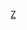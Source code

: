 {{Navbox
| name = 张艺谋
| title = [[张艺谋]]电影作品
| listclass = hlist
| state  = 

| group1 = 导演作品
| list1 =
* [[红高粱 (电影)|红高粱]]（1988）
* [[代号美洲豹]]（1988）
* [[菊豆]]（1990）
* [[大红灯笼高高挂]]（1991）
* [[秋菊打官司]]（1992）
* [[活着 (電影)|活着]]（1994）
* [[摇啊摇，摇到外婆桥]]（1995）
* [[有话好好说]]（1997）
* [[一个都不能少]]（1999）
* [[我的父亲母亲]]（1999）
* [[幸福時光 (電影)|幸福时光]]（2000）
* [[英雄 (电影)|英雄]]（2002）
* [[十面埋伏 (2004年电影)|十面埋伏]]（2004）
* [[千里走单骑 (电影)|千里走单骑]]（2005）
* [[满城尽带黄金甲]]（2006）
* [[三枪拍案惊奇]]（2009）
* [[山楂树之恋 (电影)|山楂树之恋]]（2010）
* [[金陵十三钗]]（2011）
* [[归来 (电影)|歸來]]（2014）
* [[长城 (电影)|长城]]（2016）
* [[影 (2018年電影)|影]]（2018）
* [[一秒鐘]]（2020）
* [[悬崖之上]]（2021）
* [[狙击手 (电影)|狙击手]]（2022）
* [[坚如磐石]]（待上映）
| group2 = 监制作品
| list2 =
* [[我和我的家乡]] （2020）

}}
<noinclude>
[[Category:张艺谋电影| ]]
[[Category:中国电影导演模板|Z]]
</noinclude>